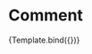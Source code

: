 
<Meta
  title="Partials/SummaryItem/Comment"
  component={Comment}
/>


# Comment

<Canvas>
  <Story
   name="Comment"
   args={{
    commentsCount: 9
   }}
  >
    {Template.bind({})}
  </Story>
</Canvas>
